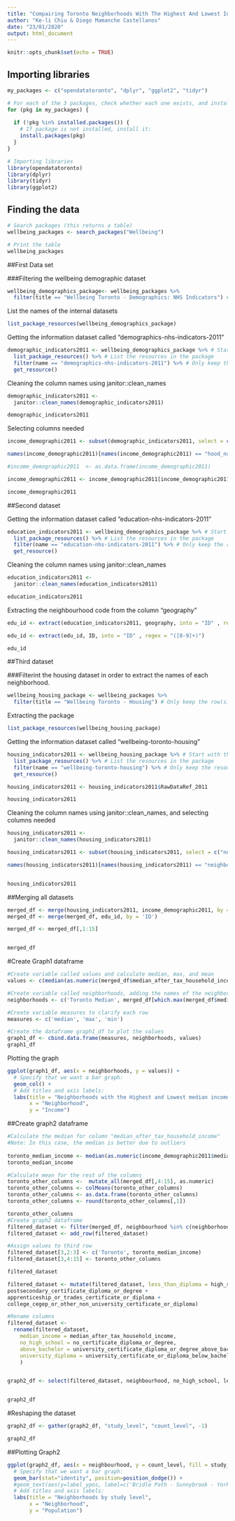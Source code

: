 ---
title: "Compairing Toronto Neighborhoods With The Highest And Lowest Income"
author: "Ke-li Chiu & Diego Mamanche Castellanos"
date: "23/01/2020"
output: html_document
---

```{r setup, include=FALSE}
knitr::opts_chunk$set(echo = TRUE)
```

## Importing libraries

```{r, echo=TRUE}
my_packages <- c("opendatatoronto", "dplyr", "ggplot2", "tidyr")

# For each of the 3 packages, check whether each one exists, and install if not
for (pkg in my_packages) {
  
  if (!pkg %in% installed.packages()) { 
    # If package is not installed, install it:
    install.packages(pkg)
  } 
}

# Importing libraries
library(opendatatoronto)
library(dplyr)
library(tidyr)
library(ggplot2)

```

## Finding the data


```{r, echo= TRUE}
# Search packages (this returns a table)
wellbeing_packages <- search_packages("Wellbeing")

# Print the table
wellbeing_packages

```



##First Data set

###Filtering the wellbeing demographic dataset

```{r, echo= TRUE}
wellbeing_demographics_package<- wellbeing_packages %>%
  filter(title == "Wellbeing Toronto - Demographics: NHS Indicators") # Only keep the row(s) where the title is "Wellbeing Toronto - Demographics: NHS Indicators"

```


List the names of the internal datasets

```{r, echo= TRUE}
list_package_resources(wellbeing_demographics_package)

```

Getting the information dataset called "demographics-nhs-indicators-2011" 

```{r, echo= TRUE}
demographic_indicators2011 <- wellbeing_demographics_package %>% # Start with the package 
  list_package_resources() %>% # List the resources in the package
  filter(name == "demographics-nhs-indicators-2011") %>% # Only keep the resource we want 
  get_resource()
```

Cleaning the column names using janitor::clean_names

```{r, echo=TRUE}
demographic_indicators2011 <-
  janitor::clean_names(demographic_indicators2011)

demographic_indicators2011
```

Selecting columns needed

```{r, echo= TRUE}
income_demographic2011 <- subset(demographic_indicators2011, select = c("hood_number", "median_after_tax_household_income", 'total_visible_minority_population', 'not_a_visible_minority'))

names(income_demographic2011)[names(income_demographic2011) == "hood_number"] <- "ID"

#income_demographic2011  <- as.data.frame(income_demographic2011)

income_demographic2011 <- income_demographic2011[income_demographic2011$ID != 'ID',]       

income_demographic2011
```

##Second dataset

Getting the information dataset called "education-nhs-indicators-2011" 


```{r, echo= TRUE}
education_indicators2011 <- wellbeing_demographics_package %>% # Start with the package 
  list_package_resources() %>% # List the resources in the package
  filter(name == "education-nhs-indicators-2011") %>% # Only keep the resource we want 
  get_resource()
```


Cleaning the column names using janitor::clean_names

```{r, echo=TRUE}
education_indicators2011 <-
  janitor::clean_names(education_indicators2011)

education_indicators2011
```

Extracting the neighbourhood code from the column "geography"

```{r}
edu_id <- extract(education_indicators2011, geography, into = "ID" , regex = "([(][0-9]+[)])")

edu_id <- extract(edu_id, ID, into = "ID" , regex = "([0-9]+)")

edu_id
```


##Third dataset

###Filterint the housing dataset in order to extract the names of each neighborhood.

```{r, echo= TRUE}
wellbeing_housing_package <- wellbeing_packages %>%
  filter(title == "Wellbeing Toronto - Housing") # Only keep the row(s) where the title is "Wellbeing Toronto - Demographics: NHS Indicators"

```


Extracting the package

```{r, echo= TRUE}
list_package_resources(wellbeing_housing_package)

```

Getting the information dataset called "wellbeing-toronto-housing"

```{r, echo= TRUE}
housing_indicators2011 <- wellbeing_housing_package %>% # Start with the package 
  list_package_resources() %>% # List the resources in the package
  filter(name == "wellbeing-toronto-housing") %>% # Only keep the resource we want 
  get_resource()

housing_indicators2011 <- housing_indicators2011$RawDataRef_2011

housing_indicators2011
```


Cleaning the column names using janitor::clean_names, and selecting columns needed

```{r}
housing_indicators2011 <- 
  janitor::clean_names(housing_indicators2011)

housing_indicators2011 <- subset(housing_indicators2011, select = c("neighbourhood_id", "neighbourhood"))

names(housing_indicators2011)[names(housing_indicators2011) == "neighbourhood_id"] <- "ID"


housing_indicators2011
```




##Merging all datasets

```{r}
merged_df <- merge(housing_indicators2011, income_demographic2011, by = 'ID')
merged_df <- merge(merged_df, edu_id, by = 'ID')

merged_df <- merged_df[,1:15]


merged_df


```

#Create Graph1 dataframe 

```{r}
#Create variable called values and calculate median, max, and mean
values <- c(median(as.numeric(merged_df$median_after_tax_household_income)), max(as.numeric(merged_df$median_after_tax_household_income)), min(as.numeric(merged_df$median_after_tax_household_income)))

#Create variable called neighborhoods, adding the names of the neighborhoods found in the variable "values"
neighborhoods <- c('Toronto Median', merged_df[which.max(merged_df$median_after_tax_household_income),]$neighbourhood, merged_df[which.min(merged_df$median_after_tax_household_income),]$neighbourhood)

#Create variable measures to clarify each row
measures <- c('median', 'max', 'min')

#Create the dataframe graph1_df to plot the values
graph1_df <- cbind.data.frame(measures, neighborhoods, values)
graph1_df

```


Plotting the graph

```{r}
ggplot(graph1_df, aes(x = neighborhoods, y = values)) + 
  # Specify that we want a bar graph:
  geom_col() + 
  # Add titles and axis labels:
  labs(title = "Neighborhoods with the Highest and Lowest median income, \nand Toronto median income", 
       x = "Neighborhood", 
       y = "Income") 

```

##Create graph2 dataframe

```{r}

#Calculate the median for column "median_after_tax_household_income"
#Note: In this case, the median is better due to outliers
  
toronto_median_income <- median(as.numeric(income_demographic2011$median_after_tax_household_income))
toronto_median_income

#Calculate mean for the rest of the columns
toronto_other_columns <-  mutate_all(merged_df[,4:15], as.numeric)
toronto_other_columns <- colMeans(toronto_other_columns)
toronto_other_columns <- as.data.frame(toronto_other_columns)
toronto_other_columns <- round(toronto_other_columns[,1])

toronto_other_columns
#Create graph2 dataframe
filtered_dataset <- filter(merged_df, neighbourhood %in% c(neighborhoods))
filtered_dataset <- add_row(filtered_dataset)

#Assign values to third row
filtered_dataset[3,2:3] <- c('Toronto', toronto_median_income)
filtered_dataset[3,4:15] <- toronto_other_columns

filtered_dataset

filtered_dataset <- mutate(filtered_dataset, less_than_diploma = high_school_diploma_or_equivalent + 
postsecondary_certificate_diploma_or_degree + 
apprenticeship_or_trades_certificate_or_diploma + 
college_cegep_or_other_non_university_certificate_or_diploma)

#Rename columns
filtered_dataset <- 
  rename(filtered_dataset, 
    median_income = median_after_tax_household_income,
    no_high_school = no_certificate_diploma_or_degree,
    above_bachelor = university_certificate_diploma_or_degree_above_bachelor_level,
    university_diploma = university_certificate_or_diploma_below_bachelor_level
    )


graph2_df <- select(filtered_dataset, neighbourhood, no_high_school, less_than_diploma, university_diploma, bachelors_degree, above_bachelor)


graph2_df

```

#Reshaping the dataset
```{r}

graph2_df <- gather(graph2_df, "study_level", "count_level", -1)

graph2_df

```

##Plotting Graph2

```{r}

ggplot(graph2_df, aes(x = neighbourhood, y = count_level, fill = study_level)) + 
  # Specify that we want a bar graph:
  geom_bar(stat="identity", position=position_dodge()) +
  #geom_text(aes(y=label_ypos, label=c('Bridle Path - Sunnybrook - York Mills', 'Regent Park', 'Toronto'))) +
  # Add titles and axis labels:
  labs(title = "Neighborhoods by study level", 
       x = "Neighborhood", 
       y = "Population") 

```

